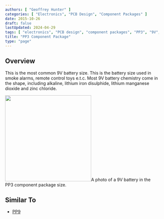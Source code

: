 ```yaml
---
authors: [ "Geoffrey Hunter" ]
categories: [ "Electronics", "PCB Design", "Component Packages" ]
date: 2015-10-26
draft: false
lastUpdated: 2024-04-29
tags: [ "electronics", "PCB design", "component packages", "PP3", "9V", "battery" ]
title: "PP3 Component Package"
type: "page"
---
```



## Overview

This is the most common 9V battery size. This is the battery size used in smoke alarms, remote control toys e.t.c. Most 9V battery chemistry come in the shape, including alkaline, lithium iron disulphide, lithium manganese dioxide and zinc chloride.


<Image src={pp3_component_battery_9v_battery_photo} width="282px">A photo of a 9V battery in the PP3 component package size.</Image>

## Similar To

* [PP9](../pp9-component-package)
